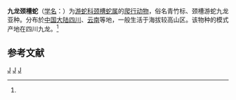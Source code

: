 {{Speciesbox 
| taxon = Rhabdophis pentasupralabialis
| image = Preserved specimens - Kunming Natural History Museum of Zoology - DSC02415.JPG
| binomial_authority = (Jiang et Zhao, 1983)<ref name='id4707'>{{cite web| url =http://www.bioinfo.cn/db05/BjdwSpecies.php?action=view&id=4707| title =九龙颈槽蛇| work =《中国动物物种编目数据库》| publisher =中国科学院微生物研究所| author =中国科学院动物研究所| accessdate =2009-04-11| deadurl =yes| archiveurl =https://web.archive.org/web/20160305021322/http://www.bioinfo.cn/db05/BjdwSpecies.php?action=view&id=4707| archivedate =2016-03-05}}</ref>
}}

'''九龙颈槽蛇'''（[[学名|学名]]：{{lang|la|''Rhabdophis pentasupralabialis''}}）为[[游蛇科|游蛇科]][[颈槽蛇属|颈槽蛇属]]的[[爬行动物|爬行动物]]，俗名青竹标、颈槽游蛇九龙亚种。分布於[[中国大陆|中国大陆]][[四川|四川]]、[[云南|云南]]等地，一般生活于海拔较高山区。该物种的模式产地在四川九龙。<ref name='id4707'/>

== 参考文献 ==
{{reflist}}
{{Taxonbar|from=Q990037}}

[[Category:颈槽蛇属|J]]
[[Category:中國特有蛇類|J]]
[[Category:_1983年描述的动物|J]]